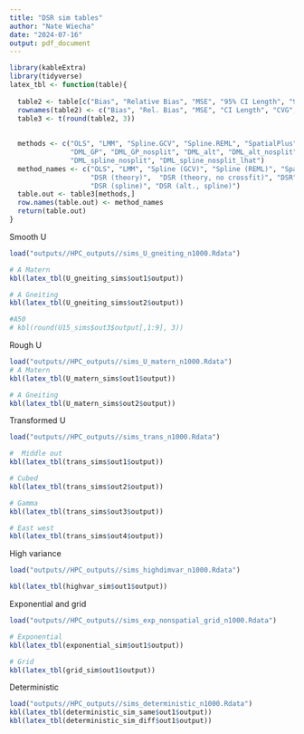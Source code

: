 ```yaml
---
title: "DSR sim tables"
author: "Nate Wiecha"
date: "2024-07-16"
output: pdf_document
---
```


```r
library(kableExtra)
library(tidyverse)
latex_tbl <- function(table){
  
  table2 <- table[c("Bias", "Relative Bias", "MSE", "95% CI Length", "95% CI Coverage", "Power"),]
  rownames(table2) <- c("Bias", "Rel. Bias", "MSE", "CI Length", "CVG", "Power")
  table3 <- t(round(table2, 3))
  
  
  methods <- c("OLS", "LMM", "Spline.GCV", "Spline.REML", "SpatialPlus", "gSEM_int", 
               "DML_GP", "DML_GP_nosplit", "DML_alt", "DML_alt_nosplit",
               "DML_spline_nosplit", "DML_spline_nosplit_lhat")
  method_names <- c("OLS", "LMM", "Spline (GCV)", "Spline (REML)", "Spatial+", "gSEM",
                    "DSR (theory)",  "DSR (theory, no crossfit)", "DSR", "DSR (no crossfit)",
                    "DSR (spline)", "DSR (alt., spline)")
  table.out <- table3[methods,]
  row.names(table.out) <- method_names
  return(table.out)
}
```

Smooth U 

```r

load("outputs//HPC_outputs//sims_U_gneiting_n1000.Rdata")

# A Matern
kbl(latex_tbl(U_gneiting_sims$out1$output))

# A Gneiting
kbl(latex_tbl(U_gneiting_sims$out2$output))

#A50
# kbl(round(U15_sims$out3$output[,1:9], 3))

```

Rough U
```r

load("outputs//HPC_outputs//sims_U_matern_n1000.Rdata")
# A Matern
kbl(latex_tbl(U_matern_sims$out1$output))

# A Gneiting
kbl(latex_tbl(U_matern_sims$out2$output))

```

Transformed U
```r
load("outputs//HPC_outputs//sims_trans_n1000.Rdata")

#  Middle out 
kbl(latex_tbl(trans_sims$out1$output))

# Cubed
kbl(latex_tbl(trans_sims$out2$output))

# Gamma 
kbl(latex_tbl(trans_sims$out3$output))

# East west
kbl(latex_tbl(trans_sims$out4$output))

```

High variance
```r
load("outputs//HPC_outputs//sims_highdimvar_n1000.Rdata")

kbl(latex_tbl(highvar_sim$out1$output))

```

Exponential and grid

```r

load("outputs//HPC_outputs//sims_exp_nonspatial_grid_n1000.Rdata")

# Exponential 
kbl(latex_tbl(exponential_sim$out1$output))

# Grid
kbl(latex_tbl(grid_sim$out1$output))

```

Deterministic

```r
load("outputs//HPC_outputs//sims_deterministic_n1000.Rdata")
kbl(latex_tbl(deterministic_sim_same$out1$output))
kbl(latex_tbl(deterministic_sim_diff$out1$output))


```
